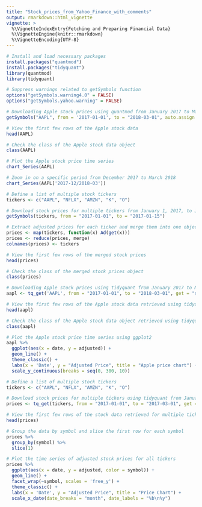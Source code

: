 ```yaml
---
title: "Stock_prices_from_Yahoo_Finance_with_comments"
output: rmarkdown::html_vignette
vignette: >
  %\VignetteIndexEntry{Fetching and Preparing Financial Data}
  %\VignetteEngine{knitr::rmarkdown}
  %\VignetteEncoding{UTF-8}
---
```


```r
# Install and load necessary packages
install.packages("quantmod")
install.packages("tidyquant")
library(quantmod)
library(tidyquant)

# Suppress warnings related to getSymbols function
options("getSymbols.warning4.0" = FALSE)
options("getSymbols.yahoo.warning" = FALSE)

# Downloading Apple stock prices using quantmod from January 2017 to March 2018
getSymbols("AAPL", from = '2017-01-01', to = "2018-03-01", auto.assign = TRUE)

# View the first few rows of the Apple stock data
head(AAPL)

# Check the class of the Apple stock data object
class(AAPL)

# Plot the Apple stock price time series
chart_Series(AAPL)

# Zoom in on a specific period from December 2017 to March 2018
chart_Series(AAPL['2017-12/2018-03'])

# Define a list of multiple stock tickers
tickers <- c("AAPL", "NFLX", "AMZN", "K", "O")

# Download stock prices for multiple tickers from January 1, 2017, to January 15, 2017
getSymbols(tickers, from = "2017-01-01", to = "2017-01-15")

# Extract adjusted prices for each ticker and merge them into one object
prices <- map(tickers, function(x) Ad(get(x)))
prices <- reduce(prices, merge)
colnames(prices) <- tickers

# View the first few rows of the merged stock prices
head(prices)

# Check the class of the merged stock prices object
class(prices)

# Downloading Apple stock prices using tidyquant from January 2017 to March 2018
aapl <- tq_get('AAPL', from = "2017-01-01", to = "2018-03-01", get = "stock.prices")

# View the first few rows of the Apple stock data retrieved using tidyquant
head(aapl)

# Check the class of the Apple stock data object retrieved using tidyquant
class(aapl)

# Plot the Apple stock price time series using ggplot2
aapl %>%
  ggplot(aes(x = date, y = adjusted)) +
  geom_line() +
  theme_classic() +
  labs(x = 'Date', y = "Adjusted Price", title = "Apple price chart") +
  scale_y_continuous(breaks = seq(0, 300, 10))

# Define a list of multiple stock tickers
tickers <- c("AAPL", "NFLX", "AMZN", "K", "O")

# Download stock prices for multiple tickers using tidyquant from January 1, 2017, to March 1, 2017
prices <- tq_get(tickers, from = "2017-01-01", to = "2017-03-01", get = "stock.prices")

# View the first few rows of the stock data retrieved for multiple tickers
head(prices)

# Group the data by symbol and slice the first row for each symbol
prices %>%
  group_by(symbol) %>%
  slice(1)

# Plot the time series of adjusted stock prices for all tickers
prices %>%
  ggplot(aes(x = date, y = adjusted, color = symbol)) +
  geom_line() +
  facet_wrap(~symbol, scales = 'free_y') +
  theme_classic() +
  labs(x = 'Date', y = "Adjusted Price", title = "Price Chart") +
  scale_x_date(date_breaks = "month", date_labels = "%b\n%y")
```
